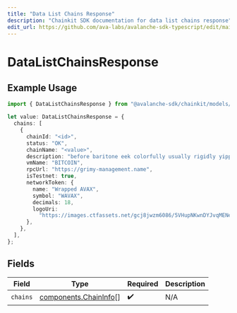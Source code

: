 ```yaml
---
title: "Data List Chains Response"
description: "Chainkit SDK documentation for data list chains response"
edit_url: https://github.com/ava-labs/avalanche-sdk-typescript/edit/main/chainkit/docs/models/components/datalistchainsresponse.md
---
```


# DataListChainsResponse

## Example Usage

```typescript
import { DataListChainsResponse } from "@avalanche-sdk/chainkit/models/components";

let value: DataListChainsResponse = {
  chains: [
    {
      chainId: "<id>",
      status: "OK",
      chainName: "<value>",
      description: "before baritone eek colorfully usually rigidly yippee",
      vmName: "BITCOIN",
      rpcUrl: "https://grimy-management.name",
      isTestnet: true,
      networkToken: {
        name: "Wrapped AVAX",
        symbol: "WAVAX",
        decimals: 18,
        logoUri:
          "https://images.ctfassets.net/gcj8jwzm6086/5VHupNKwnDYJvqMENeV7iJ/fdd6326b7a82c8388e4ee9d4be7062d4/avalanche-avax-logo.svg",
      },
    },
  ],
};
```

## Fields

| Field                                                          | Type                                                           | Required                                                       | Description                                                    |
| -------------------------------------------------------------- | -------------------------------------------------------------- | -------------------------------------------------------------- | -------------------------------------------------------------- |
| `chains`                                                       | [components.ChainInfo](https://github.com/ava-labs/avalanche-sdk-typescript/blob/main/chainkit/models/components/chaininfo.md)[] | :heavy_check_mark:                                             | N/A                                                            |